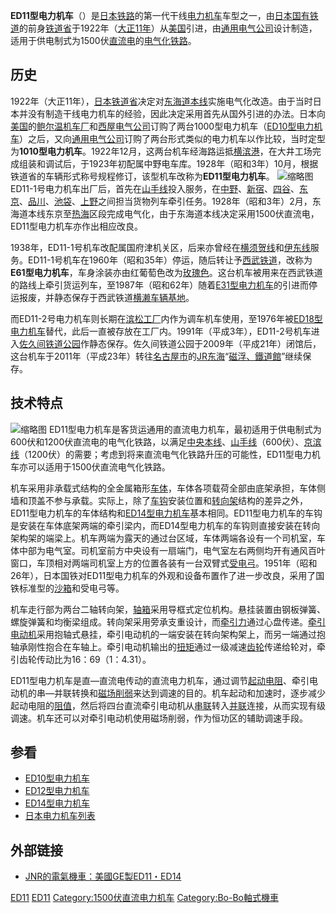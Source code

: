 {{Unreferenced|time=2021-02-09T13:50:15+00:00}}
{{Infobox Locomotive
| name = ED11
| image = JNR-ED11-2.jpg
| caption = ED11 2號機車
| type = [[电力机车|电力机车]]
| origin = {{USA}}
| builder = [[通用电气公司|通用电气公司]]
| roadnumber = 
| builddate  = 1922年
| totalproduction  = 2台
| user = {{JAP}}[[鐵道省_(日本)|铁道省]]
| whytetype = 0-4-4-0
| uicclass = Bo'Bo'
| gauge = 1,067毫米
| wheeldiameter = 
| axleload = 
| wheelbase = 
| minimumcurve = 
| length = 11,275毫米（车钩中心距）
| width = 2,820毫米
| height = 3,800毫米
| framesize = 
| weight = 59.60吨
| sandcap = 
| electricsystem = DC 1500V
| collectionmethod = 
| transmission = 直—直流电
| tractionmotors = MT8
| topspeed = 65公里/小时
| sustainedspeed = 26公里/小时
| poweroutput = 975千瓦（小时）
| tractiveeffort = 13,600公斤（持续）
| locobrakes = 
| locobrakepower = 
| locobrakeforce = 
| trainbrakes = 
| safety = 
| notes =
}}
'''ED11型电力机车'''（{{lang-ja|ED11形電気機関車}}）是[[日本鐵路運輸|日本铁路]]的第一代干线[[电力机车|电力机车]]车型之一，由[[日本国有铁道|日本国有铁道]]的前身[[鐵道省_(日本)|铁道省]]于1922年（[[大正11年|大正11年]]）从[[美国|美国]]引进，由[[通用电气公司|通用电气公司]]设计制造，适用于供电制式为1500伏[[直流电|直流电]]的[[电气化铁路|电气化铁路]]。

==历史==
1922年（大正11年），[[日本|日本]][[鐵道省_(日本)|铁道省]]决定对[[东海道本线|东海道本线]]实施电气化改造。由于当时日本并没有制造干线电力机车的经验，因此决定采用首先从国外引进的办法。日本向[[美国|美国]]的[[鲍尔温机车厂|鲍尔温机车厂]]和[[西屋电气公司|西屋电气公司]]订购了两台1000型电力机车（[[日本国铁ED10型电力机车|ED10型电力机车]]）之后，又向[[通用电气公司|通用电气公司]]订购了两台形式类似的电力机车以作比较，当时定型为'''1010型电力机车'''。1922年12月，这两台机车经海路运抵[[横滨港|横滨港]]，在大井工场完成组装和调试后，于1923年初配属中野电车库。1928年（昭和3年）10月，根据铁道省的车辆形式称号规程修订，该型机车改称为'''ED11型电力机车'''。
[[File:Seibu-Railway-E61-00.jpg|缩略图]]
ED11-1号电力机车出厂后，首先在[[山手线|山手线]]投入服务，在[[中野站_(東京都)|中野]]、[[新宿站|新宿]]、[[四谷站|四谷]]、[[東京站|东京]]、[[品川站|品川]]、[[池袋站|池袋]]、[[上野站|上野]]之间担当货物列车牵引任务。1928年（昭和3年）2月，东海道本线东京至[[熱海站|热海]]区段完成电气化，由于东海道本线决定采用1500伏直流电，ED11型电力机车亦作出相应改良。

1938年，ED11-1号机车改配属国府津机关区，后来亦曾经在[[横须贺线|横须贺线]]和[[伊东线|伊东线]]服务。ED11-1号机车在1960年（昭和35年）停运，随后转让予[[西武铁道|西武铁道]]，改称为'''E61型电力机车'''，车身涂装亦由红葡萄色改为[[玫瑰色|玫瑰色]]。这台机车被用来在西武铁道的路线上牵引货运列车，至1987年（昭和62年）随着[[西武E31型电力机车|E31型电力机车]]的引进而停运报废，并静态保存于西武铁道[[横濑车辆基地|横濑车辆基地]]。

而ED11-2号电力机车则长期在[[滨松工厂|滨松工厂]]内作为调车机车使用，至1976年被[[日本国铁ED18型电力机车|ED18型电力机车]]替代，此后一直被存放在工厂内。1991年（平成3年），ED11-2号机车进入[[佐久间铁道公园|佐久间铁道公园]]作静态保存。佐久间铁道公园于2009年（平成21年）闭馆后，这台机车于2011年（平成23年）转往[[名古屋市|名古屋市]]的[[JR东海|JR东海]]“[[磁浮、鐵道館|磁浮、鐵道館]]”继续保存。

==技术特点==
[[File:JNR-ED11.jpg|缩略图]]
ED11型电力机车是客货运通用的直流电力机车，最初适用于供电制式为600伏和1200伏直流电的电气化铁路，以满足[[中央本线|中央本线]]、[[山手线|山手线]]（600伏）、[[京濱東北線|京滨线]]（1200伏）的需要；考虑到将来直流电气化铁路升压的可能性，ED11型电力机车亦可以适用于1500伏直流电气化铁路。

机车采用非承载式结构的全金属箱形[[车体|车体]]，车体各项载荷全部由底架承担，车体侧墙和顶盖不参与承载。实际上，除了[[车钩|车钩]]安装位置和[[转向架|转向架]]结构的差异之外，ED11型电力机车的车体结构和[[日本国铁ED14型电力机车|ED14型电力机车]]基本相同。ED11型电力机车的车钩是安装在车体底架两端的牵引梁内，而ED14型电力机车的车钩则直接安装在转向架构架的端梁上。机车两端为露天的通过台区域，车体两端各设有一个司机室，车体中部为电气室。司机室前方中央设有一扇端门，电气室左右两侧均开有通风百叶窗口，车顶相对两端司机室上方的位置各装有一台双臂式[[受电弓|受电弓]]。1951年（昭和26年），日本国铁对ED11型电力机车的外观和设备布置作了进一步改良，采用了国铁标准型的[[撒砂裝置|沙箱]]和受电弓等。

机车走行部为两台二轴转向架，[[轴箱|轴箱]]采用导框式定位机构。悬挂装置由钢板弹簧、螺旋弹簧和均衡梁组成。转向架采用旁承支重设计，而[[牵引力|牵引力]]通过心盘传递。[[牵引电动机|牵引电动机]]采用抱轴式悬挂，牵引电动机的一端安装在转向架构架上，而另一端通过抱轴承刚性抱合在车轴上。牵引电动机输出的[[扭矩|扭矩]]通过一级减速[[齿轮|齿轮]]传递给轮对，牵引齿轮传动比为16：69（1：4.31）。

ED11型电力机车是直—直流电传动的直流电力机车，通过调节[[电阻器|起动电阻]]、牵引电动机的串—并联转换和[[磁场削弱|磁场削弱]]来达到调速的目的。机车起动和加速时，逐步减少起动电阻的[[電阻值|阻值]]，然后将四台直流牵引电动机从[[串聯電路|串联]]转入[[並聯電路|并联]]连接，从而实现有级调速。机车还可以对牵引电动机使用磁场削弱，作为恒功区的辅助调速手段。

== 参看 ==
{{Portal|日本鐵路|JR Rail ja.svg}}
* [[日本国铁ED10型电力机车|ED10型电力机车]]
* [[日本国铁ED12型电力机车|ED12型电力机车]]
* [[日本国铁ED14型电力机车|ED14型电力机车]]
* [[日本电力机车列表|日本电力机车列表]]

== 外部链接 ==
*{{ja}}[http://ktymtskz.my.coocan.jp/yuge/hidaka1.htm JNR的電氣機車：美國GE製ED11・ED14] {{Wayback|url=http://ktymtskz.my.coocan.jp/yuge/hidaka1.htm |date=20180930085449 }}

{{日本國鐵舊型電力機車}}
{{西武鐵道車輛}}
{{DEFAULTSORT:JNR ED11}}
[[Category:日本國有鐵道電力機車|ED11]]
[[Category:GE制铁路机车|ED11]]
[[Category:1500伏直流电力机车|Category:1500伏直流电力机车]]
[[Category:Bo-Bo軸式機車|Category:Bo-Bo軸式機車]]